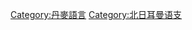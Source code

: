 {{Commons cat|Danish language}}
{{Commonscat|Danish language}}

[[Category:丹麥語言|Category:丹麥語言]]
[[Category:北日耳曼语支|Category:北日耳曼语支]]